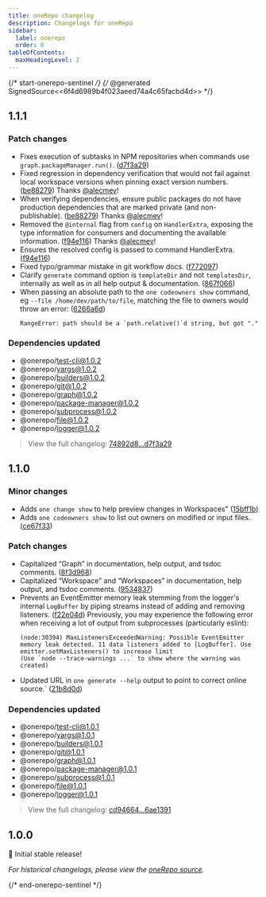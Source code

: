 ```yaml
---
title: oneRepo changelog
description: Changelogs for oneRepo
sidebar:
  label: onerepo
  order: 0
tableOfContents:
  maxHeadingLevel: 2
---
```


{/* start-onerepo-sentinel */}
{/* @generated SignedSource<<6f4d6989b4f023aeed74a4c65facbd4d>> */}

## 1.1.1

### Patch changes

- Fixes execution of subtasks in NPM repositories when commands use `graph.packageManager.run()`. ([d7f3a29](https://github.com/paularmstrong/onerepo/commit/d7f3a2956c6d8ea4a4346ac2541b67196fdc6011))
- Fixed regression in dependency verification that would not fail against local workspace versions when pinning exact version numbers. ([be88279](https://github.com/paularmstrong/onerepo/commit/be882795966edd469524734de8140be6fc111685))
  Thanks [@alecmev](https://github.com/alecmev)!
- When verifying dependencies, ensure public packages do not have production dependencies that are marked private (and non-publishable). ([be88279](https://github.com/paularmstrong/onerepo/commit/be882795966edd469524734de8140be6fc111685))
  Thanks [@alecmev](https://github.com/alecmev)!
- Removed the `@internal` flag from `config` on `HandlerExtra`, exposing the type information for consumers and documenting the available information. ([f94e116](https://github.com/paularmstrong/onerepo/commit/f94e1165dbfcab2d9826a6202d3f317755b8881e))
  Thanks [@alecmev](https://github.com/alecmev)!
- Ensures the resolved config is passed to command HandlerExtra. ([f94e116](https://github.com/paularmstrong/onerepo/commit/f94e1165dbfcab2d9826a6202d3f317755b8881e))
- Fixed typo/grammar mistake in git workflow docs. ([f772097](https://github.com/paularmstrong/onerepo/commit/f77209731674a8fd0286bd0a8c0cf2eced952ba1))
- Clarify `generate` command option is `templateDir` and not `templatesDir`, internally as well as in all help output & documentation. ([867f066](https://github.com/paularmstrong/onerepo/commit/867f066932b7a133b1ecd8402301a97c8e7de298))
- When passing an absolute path to the `one codeowners show` command, eg `--file /home/dev/path/to/file`, matching the file to owners would throw an error: ([6266a6d](https://github.com/paularmstrong/onerepo/commit/6266a6d68977e34ea1cc26d21b75ab9134c55451))
  ```
  RangeError: path should be a `path.relative()`d string, but got "."
  ```

### Dependencies updated

- @onerepo/test-cli@1.0.2
- @onerepo/yargs@1.0.2
- @onerepo/builders@1.0.2
- @onerepo/git@1.0.2
- @onerepo/graph@1.0.2
- @onerepo/package-manager@1.0.2
- @onerepo/subprocess@1.0.2
- @onerepo/file@1.0.2
- @onerepo/logger@1.0.2

> View the full changelog: [74892d8...d7f3a29](https://github.com/paularmstrong/onerepo/compare/74892d8605917bb0d8a1c3fe113d1b04f2505abb...d7f3a2956c6d8ea4a4346ac2541b67196fdc6011)

## 1.1.0

### Minor changes

- Adds `one change show` to help preview changes in Workspaces" ([15bff1b](https://github.com/paularmstrong/onerepo/commit/15bff1b955e82c137a1a64993738421d3da1fdf9))
- Adds `one codeowners show` to list out owners on modified or input files. ([ce67f33](https://github.com/paularmstrong/onerepo/commit/ce67f3379784461dc185fdc7f4f8608300ef8798))

### Patch changes

- Capitalized “Graph” in documentation, help output, and tsdoc comments. ([8f3d968](https://github.com/paularmstrong/onerepo/commit/8f3d9682c465639c3ecc7c7711dc7b18a349ca9d))
- Capitalized “Workspace” and “Workspaces” in documentation, help output, and tsdoc comments. ([9534837](https://github.com/paularmstrong/onerepo/commit/95348376ff60578ceb9f04047b94fe912f0f42c1))
- Prevents an EventEmitter memory leak stemming from the logger's internal `LogBuffer` by piping streams instead of adding and removing listeners. ([f22e04d](https://github.com/paularmstrong/onerepo/commit/f22e04d4e589f4efe660fd8cf940ebf026b39542))
  Previously, you may experience the following error when receiving a lot of output from subprocesses (particularly eslint):
  ```
  (node:30394) MaxListenersExceededWarning: Possible EventEmitter memory leak detected. 11 data listeners added to [LogBuffer]. Use emitter.setMaxListeners() to increase limit
  (Use `node --trace-warnings ...` to show where the warning was created)
  ```
- Updated URL in `one generate --help` output to point to correct online source.` ([21b8d0d](https://github.com/paularmstrong/onerepo/commit/21b8d0d8f9fd462e20c84c9a688762b75bcd8c06))

### Dependencies updated

- @onerepo/test-cli@1.0.1
- @onerepo/yargs@1.0.1
- @onerepo/builders@1.0.1
- @onerepo/git@1.0.1
- @onerepo/graph@1.0.1
- @onerepo/package-manager@1.0.1
- @onerepo/subprocess@1.0.1
- @onerepo/file@1.0.1
- @onerepo/logger@1.0.1

> View the full changelog: [cd94664...6ae1391](https://github.com/paularmstrong/onerepo/compare/cd9466419b207f690e55f87d0e4632eebdc0ca6a...6ae13912ef4b9bedab788be13fa167a709b26bba)

## 1.0.0

🎉 Initial stable release!

_For historical changelogs, please view the [oneRepo source](https://github.com/paularmstrong/onerepo/tree/main/modules/onerepo)._

{/* end-onerepo-sentinel */}
